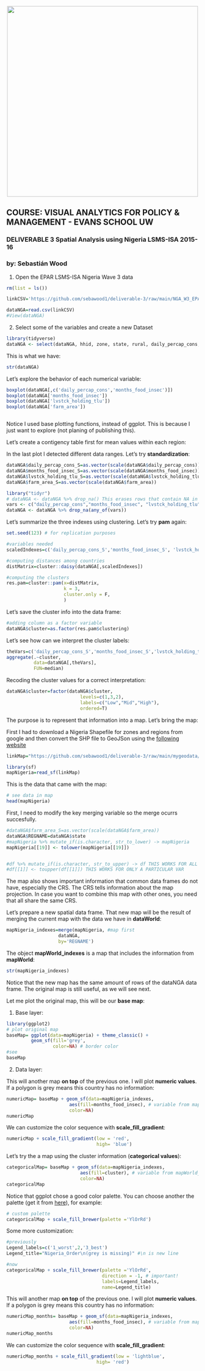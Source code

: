
<br> 
<center><img src="http://i.imgur.com/sSaOozN.png" width="500"></center>

## COURSE: VISUAL ANALYTICS FOR POLICY & MANAGEMENT  - EVANS SCHOOL UW
### DELIVERABLE 3 Spatial Analysis using Nigeria LSMS-ISA 2015-16
### by: Sebastián Wood

1. Open the EPAR LSMS-ISA Nigeria Wave 3 data
```r
rm(list = ls())

linkCSV='https://github.com/sebawood1/deliverable-3/raw/main/NGA_W3_EPAR.csv'

dataNGA=read.csv(linkCSV)
#View(dataNGA)

```

2. Select some of the variables and create a new Dataset
```r

library(tidyverse)
dataNGA <- select(dataNGA, hhid, zone, state, rural, daily_percap_cons, months_food_insec, lvstck_holding_tlu, farm_area)
```

This is what we have:
```r
str(dataNGA)
```

Let's explore the behavior of each numerical variable:
```r
boxplot(dataNGA[,c('daily_percap_cons','months_food_insec')])
boxplot(dataNGA['months_food_insec'])
boxplot(dataNGA['lvstck_holding_tlu'])
boxplot(dataNGA['farm_area'])



```

Notice I used base plotting functions, instead of ggplot. This is because I just want to explore (not planing of publishing this).

Let's create a contigency table first for mean values within each region:

In the last plot I detected different data ranges. Let's  try **standardization**:
```r
dataNGA$daily_percap_cons_S=as.vector(scale(dataNGA$daily_percap_cons))
dataNGA$months_food_insec_S=as.vector(scale(dataNGA$months_food_insec))
dataNGA$lvstck_holding_tlu_S=as.vector(scale(dataNGA$lvstck_holding_tlu))
dataNGA$farm_area_S=as.vector(scale(dataNGA$farm_area))
```


```r
library("tidyr")
# dataNGA <- dataNGA %>% drop_na() This erases rows that contain NA in any variable
vars <- c("daily_percap_cons","months_food_insec", "lvstck_holding_tlu")
dataNGA <- dataNGA %>% drop_na(any_of(vars))
```

Let's summarize the three indexes using clustering. Let's try **pam** again:
```r
set.seed(123) # for replication purposes

#variables needed
scaledIndexes=c('daily_percap_cons_S','months_food_insec_S', 'lvstck_holding_tlu')

#computing distances among countries
distMatrix=cluster::daisy(dataNGA[,scaledIndexes])

#computing the clusters          
res.pam=cluster::pam(x=distMatrix,
                     k = 3,
                     cluster.only = F,
                     )

```

Let's save the cluster info into the data frame:
```r
#adding column as a factor variable
dataNGA$cluster=as.factor(res.pam$clustering)
```

Let's see how can we interpret the cluster labels:
```r
theVars=c('daily_percap_cons_S','months_food_insec_S','lvstck_holding_tlu','cluster')
aggregate(.~cluster,
          data=dataNGA[,theVars],
          FUN=median)
```


Recoding the cluster values for a correct interpretation:
```r
dataNGA$cluster=factor(dataNGA$cluster,
                           levels=c(1,3,2),
                           labels=c("Low","Mid","High"), 
                           ordered=T)
```

The purpose is to represent that information into a map. Let's bring the map:

First I had to download a Nigeria Shapefile for zones and regions from google and then convert the SHP file to GeoJSon using the [following website](https://mygeodata.cloud/converter/shp-to-geojson)

```r
linkMap="https://github.com/sebawood1/deliverable-3/raw/main/mygeodata/sdr_subnational_boundaries2.geojson" 

library(sf)
mapNigeria=read_sf(linkMap)
```

This is the data that came with the map:
```r
# see data in map
head(mapNigeria)
```
First, I need to modify the key merging variable so the merge ocurrs succesfully.
```r
#dataNGA$farm_area_S=as.vector(scale(dataNGA$farm_area))
dataNGA$REGNAME=dataNGA$state
#mapNigeria %>% mutate_if(is.character, str_to_lower) -> mapNigeria
mapNigeria[[19]] <- tolower(mapNigeria[[19]])


#df %>% mutate_if(is.character, str_to_upper) -> df THIS WORKS FOR ALL STRING
#df[[1]] <- toupper(df[[1]]) THIS WORKS FOR ONLY A PARTICULAR VAR
```

The map also shows important information that common data frames do not have, especially the CRS. The CRS tells information about the map projection. In case you want to combine this map with other ones, you need that all share  the same CRS.

Let's prepare a new spatial data frame. That new map will be the result of merging the current map with the data we have in **dataWorld**:

```r
mapNigeria_indexes=merge(mapNigeria, #map first
                   dataNGA, 
                   by='REGNAME') 
```

The object **mapWorld_indexes** is a map that includes the information from **mapWorld**:

```r
str(mapNigeria_indexes)
```
Notice that the new map has the same amount of rows of the dataNGA data frame. The original map is still useful, as we will see next. 

Let me plot the original map, this will be our **base map**:

1. Base layer: 
```r
library(ggplot2)
# plot original map
baseMap= ggplot(data=mapNigeria) + theme_classic() + 
         geom_sf(fill='grey', 
                 color=NA) # border color
#see
baseMap 
```

2. Data layer:

This will another map **on top** of the previous one. I will plot **numeric values**. If a polygon is grey means this country has no information:
```r
numericMap= baseMap + geom_sf(data=mapNigeria_indexes,
                       aes(fill=months_food_insec), # variable from mapWorld_indexes
                       color=NA)
numericMap
```

We can customize the color sequence with **scale_fill_gradient**:

```r
numericMap + scale_fill_gradient(low = 'red',
                                 high= 'blue')
```

Let's try the a map using the cluster information (**categorical values**):

```r
categoricalMap= baseMap + geom_sf(data=mapNigeria_indexes,
                           aes(fill=cluster), # variable from mapWorld_indexes
                           color=NA) 
categoricalMap 
```

Notice that ggplot chose a good color palette. You can choose another the palette (get it from [here](http://colorbrewer2.org/)), for example:

```r
# custom palette
categoricalMap + scale_fill_brewer(palette ='YlOrRd')
```

Some more customization:

```r
#previously
Legend_labels=c('1_worst',2,'3_best')
Legend_title="Nigeria_Order\n(grey is missing)" #\n is new line

#now
categoricalMap + scale_fill_brewer(palette ='YlOrRd',
                                   direction = -1, # important!
                                   labels=Legend_labels,
                                   name=Legend_title)
```



This will another map **on top** of the previous one. I will plot **numeric values**. If a polygon is grey means this country has no information:
```r
numericMap_months= baseMap + geom_sf(data=mapNigeria_indexes,
                       aes(fill=months_food_insec), # variable from mapWorld_indexes
                       color=NA)
numericMap_months
```

We can customize the color sequence with **scale_fill_gradient**:

```r
numericMap_months + scale_fill_gradient(low = 'lightblue',
                                 high= 'red')
```



